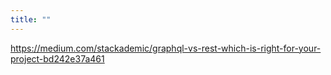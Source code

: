 ```yaml
---
title: ""
---
```


<https://medium.com/stackademic/graphql-vs-rest-which-is-right-for-your-project-bd242e37a461>
